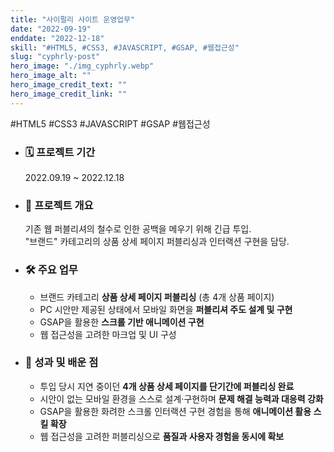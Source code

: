 ```yaml
---
title: "사이펄리 사이트 운영업무"
date: "2022-09-19"
enddate: "2022-12-18"
skill: "#HTML5, #CSS3, #JAVASCRIPT, #GSAP, #웹접근성"
slug: "cyphrly-post"
hero_image: "./img_cyphrly.webp"
hero_image_alt: ""
hero_image_credit_text: ""
hero_image_credit_link: ""
---
```


<div className="badge-wrap">
  <span className="badge badge-html">#HTML5</span>
  <span className="badge badge-css">#CSS3</span>
  <span className="badge badge-javscript">#JAVASCRIPT</span>
  <span className="badge badge-javscript">#GSAP</span>
  <span className="badge badge-wa">#웹접근성</span>
</div>

- ### 🗓️ 프로젝트 기간

  2022.09.19 ~ 2022.12.18

- ### 📌 프로젝트 개요

  기존 웹 퍼블리셔의 철수로 인한 공백을 메우기 위해 긴급 투입.  
  "브랜드" 카테고리의 상품 상세 페이지 퍼블리싱과 인터랙션 구현을 담당.

- ### 🛠 주요 업무

  - 브랜드 카테고리 **상품 상세 페이지 퍼블리싱** (총 4개 상품 페이지)
  - PC 시안만 제공된 상태에서 모바일 화면을 **퍼블리셔 주도 설계 및 구현**
  - GSAP을 활용한 **스크롤 기반 애니메이션 구현**
  - 웹 접근성을 고려한 마크업 및 UI 구성

- ### 🎯 성과 및 배운 점

  - 투입 당시 지연 중이던 **4개 상품 상세 페이지를 단기간에 퍼블리싱 완료**
  - 시안이 없는 모바일 환경을 스스로 설계·구현하며 **문제 해결 능력과 대응력 강화**
  - GSAP을 활용한 화려한 스크롤 인터랙션 구현 경험을 통해 **애니메이션 활용 스킬 확장**
  - 웹 접근성을 고려한 퍼블리싱으로 **품질과 사용자 경험을 동시에 확보**
